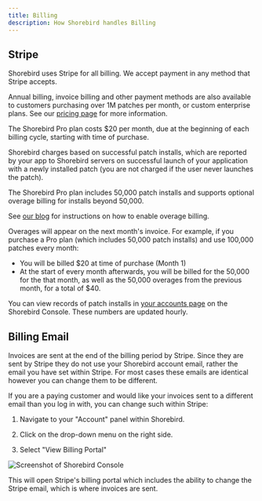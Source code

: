 ```yaml
---
title: Billing
description: How Shorebird handles Billing
---
```



## Stripe

Shorebird uses Stripe for all billing. We accept payment in any method that
Stripe accepts.

Annual billing, invoice billing and other payment methods are also available to
customers purchasing over 1M patches per month, or custom enterprise plans. See
our [pricing page](https://shorebird.dev/pricing) for more information.

The Shorebird Pro plan costs $20 per month, due at the beginning of each billing
cycle, starting with time of purchase.

Shorebird charges based on successful patch installs, which are reported by your
app to Shorebird servers on successful launch of your application with a newly
installed patch (you are not charged if the user never launches the patch).

The Shorebird Pro plan includes 50,000 patch installs and supports optional
overage billing for installs beyond 50,000.

See [our blog](https://shorebird.dev/blog/simplified-pricing/) for instructions
on how to enable overage billing.

Overages will appear on the next month's invoice. For example, if you purchase a
Pro plan (which includes 50,000 patch installs) and use 100,000 patches every
month:

- You will be billed $20 at time of purchase (Month 1)
- At the start of every month afterwards, you will be billed for the 50,000 for
  the that month, as well as the 50,000 overages from the previous month, for a
  total of $40.

You can view records of patch installs in [your accounts
page](https://console.shorebird.dev/account) on the Shorebird Console. These
numbers are updated hourly.

## Billing Email

Invoices are sent at the end of the billing period by Stripe. Since they are
sent by Stripe they do not use your Shorebird account email, rather the email
you have set within Stripe. For most cases these emails are identical however
you can change them to be different.

If you are a paying customer and would like your invoices sent to a different
email than you log in with, you can change such within Stripe:

1. Navigate to your "Account" panel within Shorebird.

2. Click on the drop-down menu on the right side.

3. Select "View Billing Portal"

<Image src={viewBillingPortal} alt="Screenshot of Shorebird Console" />

This will open Stripe's billing portal which includes the ability to change
the Stripe email, which is where invoices are sent.

